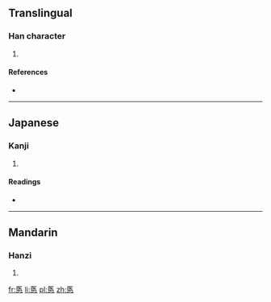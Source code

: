 ==Translingual==

===Han character===
{{Han char|rn=61|rad=心|as=07|sn=11|four=|canj=尸大心 (SKP)}}

# {{defn|Han|sort=心07}}

====References====
* {{Han ref|kx=0387.250|dkj=10666|dj=0720.070|hdz=42300.030|uh=6098|ud=24728}}

----

==Japanese==

===Kanji===
{{ja-kanji|grade=|rs=心07}}

# {{defn|lang=ja|sort=心07}}

====Readings====
* {{ja-readings|on=[[い]] (i), [[えい]] (ei)|kun=[[つまびらか]] (tsumabiraka), [[うやうやしい]] (uyauyashii)}}

----

==Mandarin==

===Hanzi===
{{cmn-hanzi|pin=[[huī]] ([[hui1]]), [[lǐ]] ([[li3]]), [[yī]] ([[yi1]])|wg=hui<sup>1</sup>, li<sup>3</sup>, i<sup>1</sup>}}

# {{defn|lang=cmn|sort=心07}}

[[fr:悘]]
[[li:悘]]
[[pl:悘]]
[[zh:悘]]